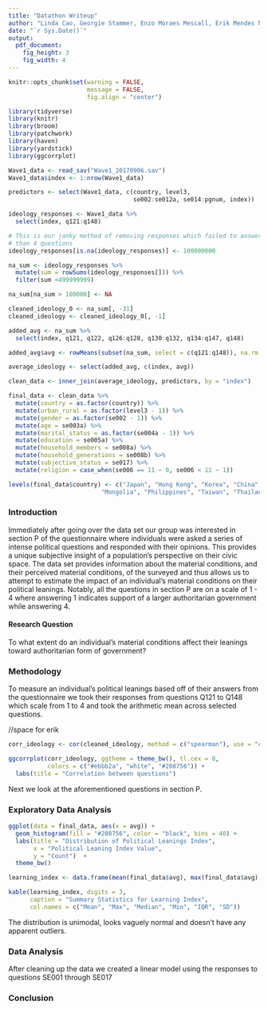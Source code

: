 ```yaml
---
title: "Datathon Writeup"
author: "Linda Cao, Georgie Stammer, Enzo Moraes Mescall, Erik Mendes Novak"
date: "`r Sys.Date()`"
output: 
  pdf_document: 
    fig_height: 3
    fig_width: 4
---
```


```r
knitr::opts_chunk$set(warning = FALSE, 
                      message = FALSE, 
                      fig.align = "center")
```

```r
library(tidyverse)
library(knitr)
library(broom)
library(patchwork)
library(haven)
library(yardstick)
library(ggcorrplot)
```

```r
Wave1_data <- read_sav("Wave1_20170906.sav")
Wave1_data$index <- 1:nrow(Wave1_data)

predictors <- select(Wave1_data, c(country, level3,
                                   se002:se012a, se014:pgnum, index))
```

```r
ideology_responses <- Wave1_data %>%
  select(index, q121:q148)

# This is our janky method of removing responses which failed to answer more
# than 4 questions
ideology_responses[is.na(ideology_responses)] <- 100000000

na_sum <- ideology_responses %>%
  mutate(sum = rowSums(ideology_responses[])) %>%
  filter(sum <499999999)

na_sum[na_sum > 100000] <- NA

cleaned_ideology_0 <- na_sum[, -31]
cleaned_ideology <- cleaned_ideology_0[, -1]

added_avg <- na_sum %>%
  select(index, q121, q122, q126:q128, q130:q132, q134:q147, q148)

added_avg$avg <- rowMeans(subset(na_sum, select = c(q121:q148)), na.rm = TRUE)

average_ideology <- select(added_avg, c(index, avg))

clean_data <- inner_join(average_ideology, predictors, by = "index")
```

```r
final_data <- clean_data %>%
  mutate(country = as.factor(country)) %>%
  mutate(urban_rural = as.factor(level3 - 1)) %>%
  mutate(gender = as.factor(se002 - 1)) %>%
  mutate(age = se003a) %>%
  mutate(marital_status = as.factor(se004a - 1)) %>%
  mutate(education = se005a) %>%
  mutate(household_members = se008a) %>%
  mutate(household_generations = se008b) %>%
  mutate(subjective_status = se017) %>%
  mutate(religion = case_when(se006 == 11 ~ 0, se006 < 11 ~ 1))

levels(final_data$country) <- c("Japan", "Hong Kong", "Korea", "China",
                          "Mongolia", "Philippines", "Taiwan", "Thailand")
```

### Introduction

Immediately after going over the data set our group was interested in section P of the questionnaire where individuals were asked a series of intense political questions and responded with their opinions. This provides a unique subjective insight of a population's perspective on their civic space. The data set provides information about the material conditions, and their perceived material conditions, of the surveyed and thus allows us to attempt to estimate the impact of an individual's material conditions on their political leanings. Notably, all the questions in section P are on a scale of 1 - 4 where answering 1 indicates support of a larger authoritarian government while answering 4.

#### Research Question

To what extent do an individual's material conditions affect their leanings toward authoritarian form of government?


### Methodology

To measure an individual's political leanings based off of their answers from the questionnaire we took their responses from questions Q121 to Q148 which scale from 1 to 4 and took the arithmetic mean across selected questions.

//space for erik
```r
corr_ideology <- cor(cleaned_ideology, method = c("spearman"), use = "complete.obs")

ggcorrplot(corr_ideology, ggtheme = theme_bw(), tl.cex = 8,
           colors = c("#ebbb2a", "white", "#208756")) +
  labs(title = "Correlation between questions")
```

Next we look at the aforementioned questions in section P. 

### Exploratory Data Analysis

```r
ggplot(data = final_data, aes(x = avg)) +
  geom_histogram(fill = "#208756", color = "black", bins = 40) +
  labs(title = "Distribution of Political Leanings Index",
       x = "Political Leaning Index Value",
       y = "Count")  +
  theme_bw()
```
```r
learning_index <- data.frame(mean(final_data$avg), max(final_data$avg), median(final_data$avg), min(final_data$avg), IQR(final_data$avg), sd(final_data$avg))
```

```r
kable(learning_index, digits = 3,
      caption = "Summary Statistics for Learning Index",
      col.names = c("Mean", "Max", "Median", "Min", "IQR", "SD"))
```

The distribution is unimodal, looks vaguely normal and doesn't have any apparent outliers.




### Data Analysis

After cleaning up the data we created a linear model using the responses to questions SE001 through SE017

### Conclusion
